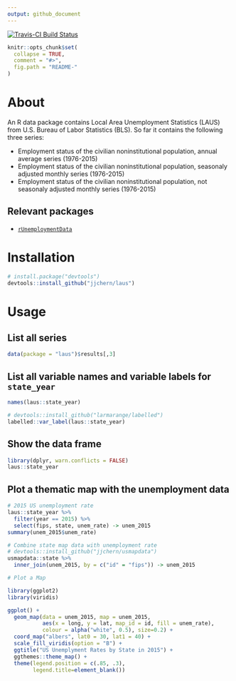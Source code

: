 ```yaml
---
output: github_document
---
```


<!-- README.md is generated from README.Rmd. Please edit that file -->

[![Travis-CI Build Status](https://travis-ci.org/jjchern/laus.svg?branch=master)](https://travis-ci.org/jjchern/laus)

```r
knitr::opts_chunk$set(
  collapse = TRUE,
  comment = "#>",
  fig.path = "README-"
)
```

# About

An R data package contains Local Area Unemployment Statistics (LAUS) from U.S. Bureau of Labor Statistics (BLS). So far it contains the following three series:

- Employment status of the civilian noninstitutional population, annual average series (1976-2015)
- Employment status of the civilian noninstitutional population, seasonaly adjusted monthly series (1976-2015)
- Employment status of the civilian noninstitutional population, not seasonaly adjusted monthly series (1976-2015)

## Relevant packages

- [`rUnemploymentData`](https://github.com/trulia/rUnemploymentData/)

# Installation

```R
# install.package("devtools")
devtools::install_github("jjchern/laus")
```

# Usage

## List all series

```r
data(package = "laus")$results[,3]
```

## List all variable names and variable labels for `state_year`

```r
names(laus::state_year)

# devtools::install_github("larmarange/labelled")
labelled::var_label(laus::state_year)
```

## Show the data frame

```r
library(dplyr, warn.conflicts = FALSE)
laus::state_year
```

## Plot a thematic map with the unemployment data

```r
# 2015 US unemployment rate
laus::state_year %>% 
  filter(year == 2015) %>% 
  select(fips, state, unem_rate) -> unem_2015
summary(unem_2015$unem_rate)

# Combine state map data with unemployment rate
# devtools::install_github("jjchern/usmapdata")
usmapdata::state %>% 
  inner_join(unem_2015, by = c("id" = "fips")) -> unem_2015

# Plot a Map

library(ggplot2)
library(viridis)

ggplot() +
  geom_map(data = unem_2015, map = unem_2015,
           aes(x = long, y = lat, map_id = id, fill = unem_rate),
           colour = alpha("white", 0.5), size=0.2) +
  coord_map("albers", lat0 = 30, lat1 = 40) +
  scale_fill_viridis(option = "B") +
  ggtitle("US Unemplyment Rates by State in 2015") +
  ggthemes::theme_map() +
  theme(legend.position = c(.85, .3),
        legend.title=element_blank())
```


